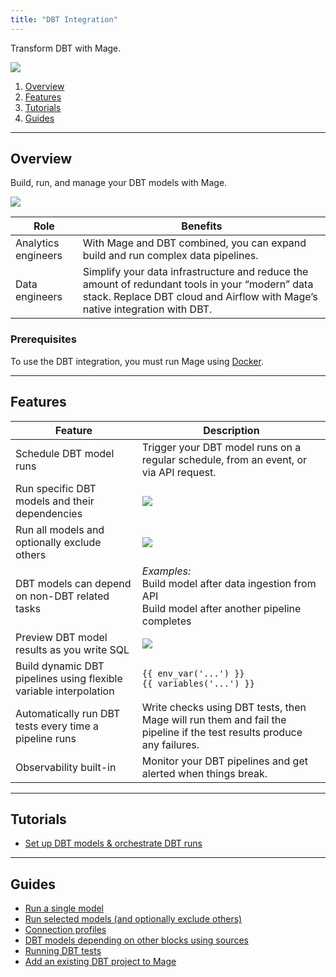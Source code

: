 ```yaml
---
title: "DBT Integration"
---
```


Transform DBT with Mage.

![](https://c.tenor.com/gbLWPf5HCsYAAAAC/devastator-constructicons.gif)

1. [Overview](#overview)
2. [Features](#features)
3. [Tutorials](#tutorials)
4. [Guides](#guides)

---

## Overview

Build, run, and manage your DBT models with Mage.

![](https://www.meme-arsenal.com/memes/1b10a71e3fd178b2f623d2cde61f6b42.jpg)

| Role                                   | Benefits                                                                                                                                                                       |
| -------------------------------------- | ------------------------------------------------------------------------------------------------------------------------------------------------------------------------------ |
| Analytics engineers| With Mage and DBT combined, you can expand build and run complex data pipelines.                                                                                               |
| Data engineers      | Simplify your data infrastructure and reduce the amount of redundant tools in your “modern” data stack. Replace DBT cloud and Airflow with Mage’s native integration with DBT. |

### Prerequisites

To use the DBT integration, you must run Mage using
[Docker](getting-started/setup#using-docker).

---

## Features

| Feature                                                           | Description                                                                                                           |
| ----------------------------------------------------------------- | --------------------------------------------------------------------------------------------------------------------- |
| Schedule DBT model runs                                           | Trigger your DBT model runs on a regular schedule, from an event, or via API request.                                 |
| Run specific DBT models and their dependencies                    | ![](https://github.com/mage-ai/assets/blob/main/dbt/add-dbt-model.gif?raw=true)                                       |
| Run all models and optionally exclude others                      | ![](https://raw.githubusercontent.com/mage-ai/assets/main/dbt/add-dbt-models.gif)                                     |
| DBT models can depend on non-DBT related tasks                    | _Examples:_<br />Build model after data ingestion from API<br />Build model after another pipeline completes          |
| Preview DBT model results as you write SQL                        | ![](https://github.com/mage-ai/assets/blob/main/dbt/dbt-preview.gif?raw=true)                                         |
| Build dynamic DBT pipelines using flexible variable interpolation | `{{ env_var('...') }}`<br />`{{ variables('...') }}`                                                                  |
| Automatically run DBT tests every time a pipeline runs            | Write checks using DBT tests, then Mage will run them and fail the pipeline if the test results produce any failures. |
| Observability built-in                                            | Monitor your DBT pipelines and get alerted when things break.                                                         |

---

## Tutorials

- [Set up DBT models & orchestrate DBT runs](https://github.com/mage-ai/mage-ai/blob/master/docs/tutorials/dbt/quick_start.md)

---

## Guides

- [Run a single model](/integrations/run-single-model)
- [Run selected models (and optionally exclude others)](/integrations/run-selected-model)
- [Connection profiles](https://github.com/mage-ai/mage-ai/blob/master/docs/guides/dbt/connection_profiles.md)
- [DBT models depending on other blocks using sources](https://github.com/mage-ai/mage-ai/blob/master/docs/guides/dbt/dependencies.md)
- [Running DBT tests](https://github.com/mage-ai/mage-ai/blob/master/docs/guides/dbt/tests.md)
- [Add an existing DBT project to Mage](https://github.com/mage-ai/mage-ai/blob/master/docs/guides/dbt/add_existing_project.md)

